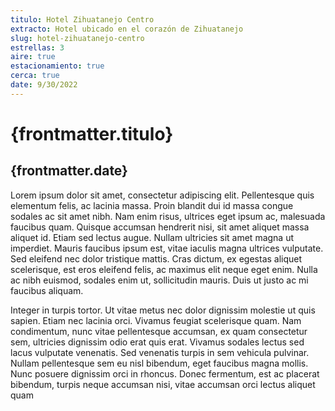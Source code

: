 ```yaml
---
titulo: Hotel Zihuatanejo Centro
extracto: Hotel ubicado en el corazón de Zihuatanejo
slug: hotel-zihuatanejo-centro
estrellas: 3
aire: true
estacionamiento: true
cerca: true
date: 9/30/2022
---
```


# {frontmatter.titulo}
## {frontmatter.date}
Lorem ipsum dolor sit amet, consectetur adipiscing elit. Pellentesque quis elementum felis, ac lacinia massa. Proin blandit dui id massa congue sodales ac sit amet nibh. Nam enim risus, ultrices eget ipsum ac, malesuada faucibus quam. Quisque accumsan hendrerit nisi, sit amet aliquet massa aliquet id. Etiam sed lectus augue. Nullam ultricies sit amet magna ut imperdiet. Mauris faucibus ipsum est, vitae iaculis magna ultrices vulputate. Sed eleifend nec dolor tristique mattis. Cras dictum, ex egestas aliquet scelerisque, est eros eleifend felis, ac maximus elit neque eget enim. Nulla ac nibh euismod, sodales enim ut, sollicitudin mauris. Duis ut justo ac mi faucibus aliquam.

Integer in turpis tortor. Ut vitae metus nec dolor dignissim molestie ut quis sapien. Etiam nec lacinia orci. Vivamus feugiat scelerisque quam. Nam condimentum, nunc vitae pellentesque accumsan, ex quam consectetur sem, ultricies dignissim odio erat quis erat. Vivamus sodales lectus sed lacus vulputate venenatis. Sed venenatis turpis in sem vehicula pulvinar. Nullam pellentesque sem eu nisl bibendum, eget faucibus magna mollis. Nunc posuere dignissim orci in rhoncus. Donec fermentum, est ac placerat bibendum, turpis neque accumsan nisi, vitae accumsan orci lectus aliquet quam
